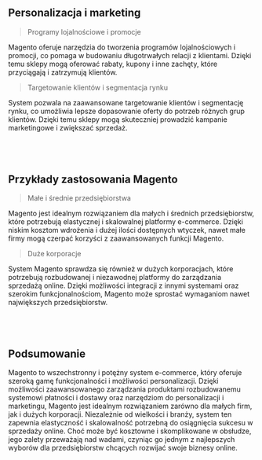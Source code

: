 ## Personalizacja i marketing

> Programy lojalnościowe i promocje

Magento oferuje narzędzia do tworzenia programów lojalnościowych i promocji, co pomaga w budowaniu długotrwałych relacji z klientami. Dzięki temu sklepy mogą oferować rabaty, kupony i inne zachęty, które przyciągają i zatrzymują klientów.

> Targetowanie klientów i segmentacja rynku

System pozwala na zaawansowane targetowanie klientów i segmentację rynku, co umożliwia lepsze dopasowanie oferty do potrzeb różnych grup klientów. Dzięki temu sklepy mogą skuteczniej prowadzić kampanie marketingowe i zwiększać sprzedaż.

## &nbsp;

## Przykłady zastosowania Magento

> Małe i średnie przedsiębiorstwa

Magento jest idealnym rozwiązaniem dla małych i średnich przedsiębiorstw, które potrzebują elastycznej i skalowalnej platformy e-commerce. Dzięki niskim kosztom wdrożenia i dużej ilości dostępnych wtyczek, nawet małe firmy mogą czerpać korzyści z zaawansowanych funkcji Magento.

> Duże korporacje

System Magento sprawdza się również w dużych korporacjach, które potrzebują rozbudowanej i niezawodnej platformy do zarządzania sprzedażą online. Dzięki możliwości integracji z innymi systemami oraz szerokim funkcjonalnościom, Magento może sprostać wymaganiom nawet największych przedsiębiorstw.

## &nbsp;

## Podsumowanie

Magento to wszechstronny i potężny system e-commerce, który oferuje szeroką gamę funkcjonalności i możliwości personalizacji. Dzięki możliwości zaawansowanego zarządzania produktami rozbudowanemu systemowi płatności i dostawy oraz narzędziom do personalizacji i marketingu, Magento jest idealnym rozwiązaniem zarówno dla małych firm, jak i dużych korporacji. Niezależnie od wielkości i branży, system ten zapewnia elastyczność i skalowalność potrzebną do osiągnięcia sukcesu w sprzedaży online. Choć może być kosztowne i skomplikowane w obsłudze, jego zalety przeważają nad wadami, czyniąc go jednym z najlepszych wyborów dla przedsiębiorstw chcących rozwijać swoje biznesy online.
